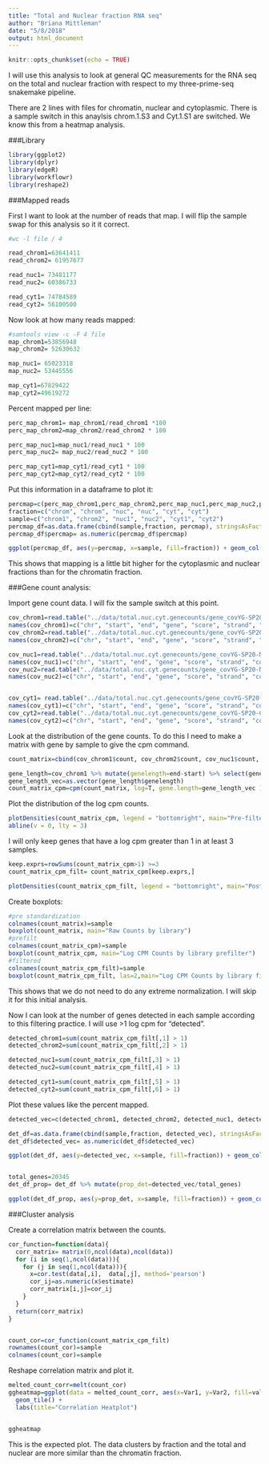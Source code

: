```yaml
---
title: "Total and Nuclear fraction RNA seq"
author: "Briana Mittleman"
date: "5/8/2018"
output: html_document
---
```


```r
knitr::opts_chunk$set(echo = TRUE)
```

I will use this analysis to look at general QC measurements for the RNA seq on the total and nuclear fraction with respect to my three-prime-seq snakemake pipeline.    


There are 2 lines with files for chromatin, nuclear and cytoplasmic. There is a sample switch in this anaylsis chrom.1.S3 and Cyt.1.S1 are switched. We know this from a heatmap analysis.  

###Library  
```r
library(ggplot2)
library(dplyr)
library(edgeR)
library(workflowr)
library(reshape2)

```


###Mapped reads  

First I want to look at the number of reads that map. I will flip the sample swap for this analysis so it it correct.  


```r

#wc -l file / 4

read_chrom1=63641411
read_chrom2= 61957677

read_nuc1= 73481177
read_nuc2= 60386733

read_cyt1= 74784589
read_cyt2= 56100500
```

Now look at how many reads mapped:  
```r
#samtools view -c -F 4 file 
map_chrom1=53856948
map_chrom2= 52630632

map_nuc1= 65023318
map_nuc2= 53445556

map_cyt1=67829422
map_cyt2=49619272

```

Percent mapped per line:   
```r
perc_map_chrom1= map_chrom1/read_chrom1 *100
perc_map_chrom2=map_chrom2/read_chrom2 * 100

perc_map_nuc1=map_nuc1/read_nuc1 * 100
perc_map_nuc2= map_nuc2/read_nuc2 * 100

perc_map_cyt1=map_cyt1/read_cyt1 * 100
perc_map_cyt2=map_cyt2/read_cyt2 * 100

```

Put this information in a dataframe to plot it:  
```r
percmap=c(perc_map_chrom1,perc_map_chrom2,perc_map_nuc1,perc_map_nuc2,perc_map_cyt1, perc_map_cyt2)
fraction=c("chrom", "chrom", "nuc", "nuc", "cyt", "cyt")
sample=c("chrom1", "chrom2", "nuc1", "nuc2", "cyt1", "cyt2")
percmap_df=as.data.frame(cbind(sample,fraction, percmap), stringsAsFactors = F)
percmap_df$percmap= as.numeric(percmap_df$percmap)

ggplot(percmap_df, aes(y=percmap, x=sample, fill=fraction)) + geom_col() + scale_y_continuous(limits=c(0,100)) + labs(y="Percent mapped", title="Percent of reads mapped")

```
This shows that mapping is a little bit higher for the cytoplasmic and nuclear fractions than for the chromatin fraction.  

###Gene count analysis:  


Import gene count data. I will fix the sample switch at this point.  

```r
cov_chrom1=read.table("../data/total.nuc.cyt.genecounts/gene_covYG-SP20-Cyt-1_S1_L005_R1_001-genecov.txt", stringsAsFactors = FALSE)
names(cov_chrom1)=c("chr", "start", "end", "gene", "score", "strand", "count" )
cov_chrom2=read.table("../data/total.nuc.cyt.genecounts/gene_covYG-SP20-Chrom-2_S6_L005_R1_001-genecov.txt", stringsAsFactors = FALSE)
names(cov_chrom2)=c("chr", "start", "end", "gene", "score", "strand", "count" )

cov_nuc1=read.table("../data/total.nuc.cyt.genecounts/gene_covYG-SP20-Nuc-1_S2_L005_R1_001-genecov.txt", stringsAsFactors = FALSE)
names(cov_nuc1)=c("chr", "start", "end", "gene", "score", "strand", "count" )
cov_nuc2=read.table("../data/total.nuc.cyt.genecounts/gene_covYG-SP20-Nuc-2_S5_L005_R1_001-genecov.txt", stringsAsFactors = FALSE)
names(cov_nuc2)=c("chr", "start", "end", "gene", "score", "strand", "count" )


cov_cyt1= read.table("../data/total.nuc.cyt.genecounts/gene_covYG-SP20-Chrom-1_S3_L005_R1_001-genecov.txt", stringsAsFactors = FALSE)
names(cov_cyt1)=c("chr", "start", "end", "gene", "score", "strand", "count" )
cov_cyt2=read.table("../data/total.nuc.cyt.genecounts/gene_covYG-SP20-Cyt-2_S4_L005_R1_001-genecov.txt", stringsAsFactors = FALSE)
names(cov_cyt2)=c("chr", "start", "end", "gene", "score", "strand", "count" )

```

Look at the distribution of the gene counts. To do this I need to make a matrix with gene by sample to give the cpm command.  
```r
count_matrix=cbind(cov_chrom1$count, cov_chrom2$count, cov_nuc1$count, cov_nuc2$count, cov_cyt1$count, cov_cyt2$count)

gene_length=cov_chrom1 %>% mutate(genelength=end-start) %>% select(genelength) 
gene_length_vec=as.vector(gene_length$genelength)
count_matrix_cpm=cpm(count_matrix, log=T, gene.length=gene_length_vec )

```

Plot the distribution of the log cpm counts.  

```r
plotDensities(count_matrix_cpm, legend = "bottomright", main="Pre-filtering")
abline(v = 0, lty = 3)

```

I will only keep genes that have a log cpm greater than 1 in at least 3 samples.  

```r
keep.exprs=rowSums(count_matrix_cpm>1) >=3
count_matrix_cpm_filt= count_matrix_cpm[keep.exprs,]

plotDensities(count_matrix_cpm_filt, legend = "bottomright", main="Post-filtering")
```


Create boxplots: 
```r
#pre standardization  
colnames(count_matrix)=sample
boxplot(count_matrix, main="Raw Counts by library")
#prefilt
colnames(count_matrix_cpm)=sample
boxplot(count_matrix_cpm, main="Log CPM Counts by library prefilter")
#filtered
colnames(count_matrix_cpm_filt)=sample
boxplot(count_matrix_cpm_filt, las=2,main="Log CPM Counts by library filtered")
```
This shows that we do not need to do any extreme normalization. I will skip it for this initial analysis.  

Now I can look at the number of genes detected in each sample according to this filtering practice. I will use >1 log cpm for "detected".  

```r
detected_chrom1=sum(count_matrix_cpm_filt[,1] > 1)
detected_chrom2=sum(count_matrix_cpm_filt[,2] > 1)

detected_nuc1=sum(count_matrix_cpm_filt[,3] > 1)
detected_nuc2=sum(count_matrix_cpm_filt[,4] > 1)

detected_cyt1=sum(count_matrix_cpm_filt[,5] > 1)
detected_cyt2=sum(count_matrix_cpm_filt[,6] > 1)
```

Plot these values like the percent mapped.  

```r

detected_vec=c(detected_chrom1, detected_chrom2, detected_nuc1, detected_nuc2, detected_cyt1, detected_cyt2)

det_df=as.data.frame(cbind(sample,fraction, detected_vec), stringsAsFactors = F)
det_df$detected_vec= as.numeric(det_df$detected_vec)

ggplot(det_df, aes(y=detected_vec, x=sample, fill=fraction)) + geom_col() + labs(x="Sample", y="Number of detected genes", title="Number Detected genes >1 log-cpm") + scale_y_continuous(limits=c(0,20345))


total_genes=20345
det_df_prop= det_df %>% mutate(prop_det=detected_vec/total_genes)

ggplot(det_df_prop, aes(y=prop_det, x=sample, fill=fraction)) + geom_col() + labs(x="Sample", y="Proportion detected genes", title="Proportion Detected Genes >1 log-cpm") + scale_y_continuous(limits=c(0,1))


```




###Cluster analysis  

Create a correlation matrix between the counts.   

```r
cor_function=function(data){
  corr_matrix= matrix(0,ncol(data),ncol(data))
  for (i in seq(1,ncol(data))){
    for (j in seq(1,ncol(data))){
      x=cor.test(data[,i],  data[,j], method='pearson')
      cor_ij=as.numeric(x$estimate)
      corr_matrix[i,j]=cor_ij
    }
  }
  return(corr_matrix)
}


count_cor=cor_function(count_matrix_cpm_filt)
rownames(count_cor)=sample
colnames(count_cor)=sample
```

Reshape correlation matrix and plot it.  

```r
melted_count_corr=melt(count_cor)
ggheatmap=ggplot(data = melted_count_corr, aes(x=Var1, y=Var2, fill=value)) +
  geom_tile() +
  labs(title="Correlation Heatplot")


ggheatmap
```

This is the expected plot. The data clusters by fraction and the total and nuclear are more similar than the chromatin fraction.  


